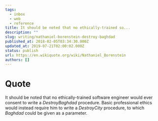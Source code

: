 ```yaml
---
tags:
  - inbox
  - web
  - reference
title: It should be noted that no ethically-trained so...
description: ""
slug: writing/nathaniel-borenstein-destroy-baghdad
published_at: 2018-02-05T03:34:30.000Z
updated_at: 2019-07-21T02:00:02.000Z
status: publish
url: https://en.wikiquote.org/wiki/Nathaniel_Borenstein
authors: []
---
```

# Quote

It should be noted that no ethically-trained software engineer would ever consent to write a *DestroyBaghdad* procedure. Basic professional ethics would instead require him to write a *DestroyCity* procedure, to which *Baghdad* could be given as a parameter.
